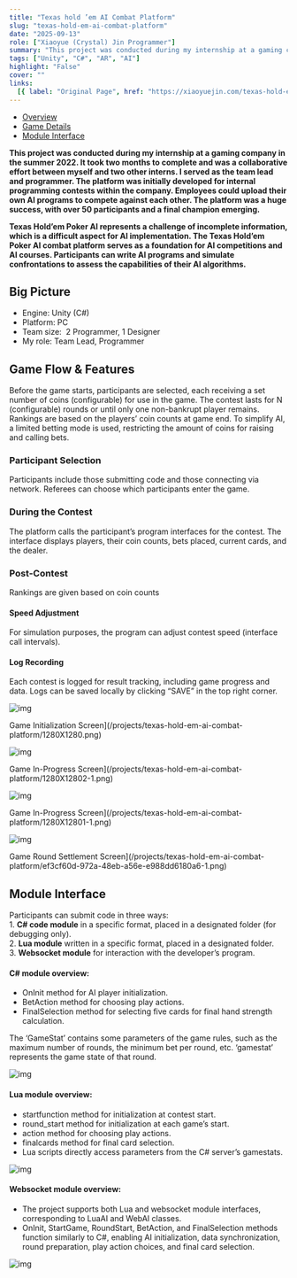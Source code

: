 ```yaml
---
title: "Texas hold ’em AI Combat Platform"
slug: "texas-hold-em-ai-combat-platform"
date: "2025-09-13"
role: ["Xiaoyue (Crystal) Jin Programmer"]
summary: "This project was conducted during my internship at a gaming company in the summer 2022. It took two months to complete and was a collaborative effort between myself and two other interns. I served as the team lead and programmer. The platform was initially developed for internal "
tags: ["Unity", "C#", "AR", "AI"]
highlight: "False"
cover: ""
links:
  [{ label: "Original Page", href: "https://xiaoyuejin.com/texas-hold-em-ai-combat-platform/" }]
---
```


- [Overview](#overview)
- [Game Details](#game-details)
- [Module Interface](#module-interface)

**This project was conducted during my internship at a gaming company in the summer 2022. It took two months to complete and was a collaborative effort between myself and two other interns. I served as the team lead and programmer. The platform was initially developed for internal programming contests within the company. Employees could upload their own AI programs to compete against each other. The platform was a huge success, with over 50 participants and a final champion emerging.**

**Texas Hold’em Poker AI represents a challenge of incomplete information, which is a difficult aspect for AI implementation. The Texas Hold’em Poker AI combat platform serves as a foundation for AI competitions and AI courses. Participants can write AI programs and simulate confrontations to assess the capabilities of their AI algorithms.**

## Big Picture

- Engine: Unity (C#)
- Platform: PC
- Team size:  2 Programmer, 1 Designer
- My role: Team Lead, Programmer

## Game Flow & Features

Before the game starts, participants are selected, each receiving a set number of coins (configurable) for use in the game. The contest lasts for N (configurable) rounds or until only one non-bankrupt player remains. Rankings are based on the players’ coin counts at game end. To simplify AI, a limited betting mode is used, restricting the amount of coins for raising and calling bets.

### Participant Selection

Participants include those submitting code and those connecting via network. Referees can choose which participants enter the game.

### During the Contest

The platform calls the participant’s program interfaces for the contest. The interface displays players, their coin counts, bets placed, current cards, and the dealer.

### Post-Contest

Rankings are given based on coin counts

#### Speed Adjustment

For simulation purposes, the program can adjust contest speed (interface call intervals).

#### Log Recording

Each contest is logged for result tracking, including game progress and data. Logs can be saved locally by clicking “SAVE” in the top right corner.

![img](/projects/texas-hold-em-ai-combat-platform/1280X1280-1.png)

Game Initialization Screen](/projects/texas-hold-em-ai-combat-platform/1280X1280.png)

![img](/projects/texas-hold-em-ai-combat-platform/1280X12802.png)

Game In-Progress Screen](/projects/texas-hold-em-ai-combat-platform/1280X12802-1.png)

![img](/projects/texas-hold-em-ai-combat-platform/1280X12801-1-1.png)

Game In-Progress Screen](/projects/texas-hold-em-ai-combat-platform/1280X12801-1.png)

![img](/projects/texas-hold-em-ai-combat-platform/ef3cf60d-972a-48eb-a56e-e988dd6180a6-1-1.png)

Game Round Settlement Screen](/projects/texas-hold-em-ai-combat-platform/ef3cf60d-972a-48eb-a56e-e988dd6180a6-1.png)

## Module Interface

Participants can submit code in three ways:  
1. **C# code module** in a specific format, placed in a designated folder (for debugging only).  
2. **Lua module** written in a specific format, placed in a designated folder.  
3. **Websocket module** for interaction with the developer’s program.

#### C# module overview:

- OnInit method for AI player initialization.
- BetAction method for choosing play actions.
- FinalSelection method for selecting five cards for final hand strength calculation.

The ‘GameStat’ contains some parameters of the game rules, such as the maximum number of rounds, the minimum bet per round, etc. ‘gamestat’ represents the game state of that round.

![img](/projects/texas-hold-em-ai-combat-platform/Screenshot2023-12-21at2.44.09AM-1.png)

#### Lua module overview:

- startfunction method for initialization at contest start.
- round_start method for initialization at each game’s start.
- action method for choosing play actions.
- finalcards method for final card selection.
- Lua scripts directly access parameters from the C# server’s gamestats.

![img](/projects/texas-hold-em-ai-combat-platform/Screenshot2023-12-21at2.48.13AM-4.png)

#### Websocket module overview:

- The project supports both Lua and websocket module interfaces, corresponding to LuaAI and WebAI classes.
- OnInit, StartGame, RoundStart, BetAction, and FinalSelection methods function similarly to C#, enabling AI initialization, data synchronization, round preparation, play action choices, and final card selection.

![img](/projects/texas-hold-em-ai-combat-platform/WechatIMG3836-3.jpg)
